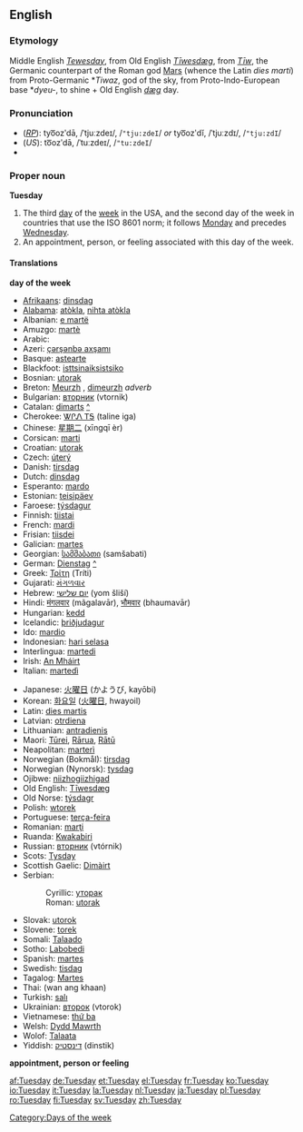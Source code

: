 == English ==
===Etymology===
Middle English ''[[Tewesday]]'', from Old English ''[[Tiwesdæg|Tīwesdæg]]'', from ''[[w:Tiw|Tīw]]'', the Germanic counterpart of the Roman god [[Mars]] (whence the Latin ''dies marti'') from Proto-Germanic *''Tiwaz'', god of the sky, from Proto-Indo-European base *''dyeu-'', to shine + Old English ''[[dæg]]'' day.

===Pronunciation===
*(''[[RP]]''): tyo͞ozʹdā, /ˈtjuːzdeɪ/, /<tt>"tju:zdeI</tt>/ ''or'' tyo͞ozʹdĭ, /ˈtjuːzdɪ/, /<tt>"tju:zdI</tt>/
*(''US''): to͞ozʹdā, /ˈtuːzdeɪ/, /<tt>"tu:zdeI</tt>/
*{{audio|en-us-Tuesday.ogg|Audio (US)}}

===Proper noun===
'''Tuesday'''

#The third [[day]] of the [[week]] in the USA, and the second day of the week in countries that use the ISO 8601 norm; it follows [[Monday]] and precedes [[Wednesday]].
#An appointment, person, or feeling associated with this day of the week.

====Translations====

'''day of the week'''
{{top}}
*[[Afrikaans]]: [[dinsdag]]
*[[Alabama]]: [[atòkla]], [[nihta atòkla]]
*Albanian: [[e martë]]
*Amuzgo: [[martè]]
*Arabic: {{ARchar|[[الثلاثاء]]}} {{Unicode|(aθ-θalaθá’)}}
*Azeri: [[çərşənbə axşamı]]
*Basque: [[astearte]]
*Blackfoot: [[isttsinaiksistsiko]]
*Bosnian: [[utorak#Bosnian|utorak]] {{m}}
*Breton: [[Meurzh]] {{m}}, [[dimeurzh]] ''adverb''
*Bulgarian: [[вторник]] (vtornik) {{m}}
*Catalan: [[dimarts]] {{m}} [[:ca:dimarts|^]]
*Cherokee: [[ᏔᎵᏁ ᎢᎦ]] (taline iga)
*Chinese: [[星期二]] (xīngqī èr)
*Corsican: [[marti]]
*Croatian: [[utorak#Croatian|utorak]] {{m}}
*Czech: [[úterý]] {{n}}
*Danish: [[tirsdag]]
*Dutch: [[dinsdag]] {{m}}
*Esperanto: [[mardo]]
*Estonian: [[teisipäev]]
*Faroese: [[týsdagur]] {{m}}
*Finnish: [[tiistai]]
*French: [[mardi]] {{m}}
*Frisian: [[tiisdei]]
*Galician: [[martes]]
*Georgian: [[სამშაბათი]] (samšabati)
*German: [[Dienstag]] {{m}} [[:de:Dienstag|^]]
*Greek: [[Τρίτη]] (Tríti) {{f}}
*Gujarati: [[મંગળવાર]] {{Unicode|(mãgaḷavār)}}
*Hebrew: [[יום שלישי]] (yom šliší)
*Hindi: [[मंगलवार]] (mãgalavār), [[भौमवार]] (bhaumavār)
*Hungarian: [[kedd]]
*Icelandic: [[þriðjudagur]] {{m}}
*Ido: [[mardio]]
*Indonesian: [[hari selasa]]
*Interlingua: [[martedi]]
*Irish: [[An Mháirt]]
*Italian: [[martedì]] {{m}}
{{mid}}
*Japanese: [[火曜日]] (かようび, kayōbi)
*Korean: [[화요일]] ([[火曜日]], hwayoil)
*Latin: [[dies martis]]
*Latvian: [[otrdiena]]
*Lithuanian: [[antradienis]] {{m}}
*Maori: [[Tūrei]], [[Rārua]], [[Rātū]]
*Neapolitan: [[marterì]]
*Norwegian (Bokmål): [[tirsdag]]
*Norwegian (Nynorsk): [[tysdag]]
*Ojibwe: [[niizhogiizhigad]]
*Old English: [[Tiwesdæg|Tīwesdæg]]
*Old Norse: [[týsdagr]]
*Polish: [[wtorek]]
*Portuguese: [[terça-feira]]
*Romanian: [[marţi]] {{f}}
*Ruanda: [[Kwakabiri]]
*Russian: [[вторник]] (vtórnik) {{m}}
*Scots: [[Tysday]]
*Scottish Gaelic: [[Dimàirt]] {{m}}
*Serbian:
*:Cyrillic: [[уторак#Serbian|уторак]] {{m}}
*:Roman: [[utorak#Serbian|utorak]] {{m}}
*Slovak: [[utorok]] {{m}}
*Slovene: [[torek]] {{m}}
*Somali: [[Talaado]]
*Sotho: [[Labobedi]]
*Spanish: [[martes]] {{m}}
*Swedish: [[tisdag]] {{c}}
*Tagalog: [[Martes]]
*Thai: {{THchar|[[วันอังคาร]]}} (wan ang khaan)
*Turkish: [[salı]]
*Ukrainian: [[второк]] (vtorok)
*Vietnamese: [[thứ ba]]
*Welsh: [[Dydd Mawrth]] {{m}}
*Wolof: [[Talaata]]
*Yiddish: [[דינסטיק]] (dinstik)
{{bottom}}

'''appointment, person or feeling'''
{{top}}
{{mid}}
{{bottom}}

[[Category:Days of the week]]

[[af:Tuesday]]
[[de:Tuesday]]
[[et:Tuesday]]
[[el:Tuesday]]
[[fr:Tuesday]]
[[ko:Tuesday]]
[[io:Tuesday]]
[[it:Tuesday]]
[[la:Tuesday]]
[[nl:Tuesday]]
[[ja:Tuesday]]
[[pl:Tuesday]]
[[ro:Tuesday]]
[[fi:Tuesday]]
[[sv:Tuesday]]
[[zh:Tuesday]]